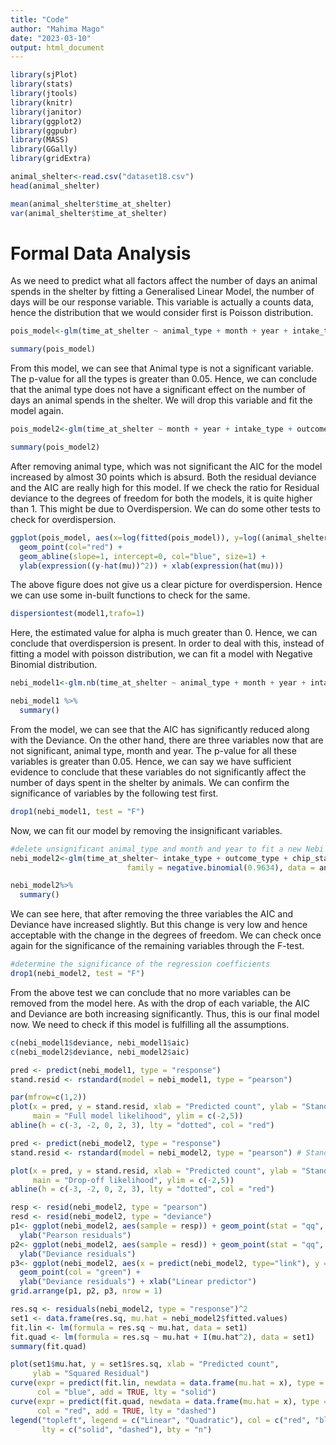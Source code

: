 ```yaml
---
title: "Code"
author: "Mahima Mago"
date: "2023-03-10"
output: html_document
---
```


```r
library(sjPlot)
library(stats) 
library(jtools)
library(knitr)
library(janitor)
library(ggplot2)
library(ggpubr)
library(MASS)
library(GGally)
library(gridExtra)
```

```r
animal_shelter<-read.csv("dataset18.csv")
head(animal_shelter)
```

```r
mean(animal_shelter$time_at_shelter)
var(animal_shelter$time_at_shelter)
```

# Formal Data Analysis

As we need to predict what all factors affect the number of days an animal spends in the shelter by fitting a Generalised Linear Model, the number of days will be our response variable. This variable is actually a counts data, hence the distribution that we would consider first is Poisson distribution.

```r
pois_model<-glm(time_at_shelter ~ animal_type + month + year + intake_type + outcome_type + chip_status,data = animal_shelter,family="poisson")

summary(pois_model)
```

From this model, we can see that Animal type is not a significant variable. The p-value for all the types is greater than 0.05. Hence, we can conclude that the animal type does not have a significant effect on the number of days an animal spends in the shelter. We will drop this variable and fit the model again.

```r
pois_model2<-glm(time_at_shelter ~ month + year + intake_type + outcome_type + chip_status,data = animal_shelter,family="poisson")

summary(pois_model2)
```

After removing animal type, which was not significant the AIC for the model increased by almost 30 points which is absurd. Both the residual deviance and the AIC are really high for this model. If we check the ratio for Residual deviance to the degrees of freedom for both the models, it is quite higher than 1. This might be due to Overdispersion. We can do some other tests to check for overdispersion.

```r
ggplot(pois_model, aes(x=log(fitted(pois_model)), y=log((animal_shelter$time_at_shelter-fitted(pois_model))^2)))+
  geom_point(col="red") +
  geom_abline(slope=1, intercept=0, col="blue", size=1) +
  ylab(expression((y-hat(mu))^2)) + xlab(expression(hat(mu)))
```
The above figure does not give us a clear picture for overdispersion. Hence we can use some in-built functions to check for the same.

```r
dispersiontest(model1,trafo=1)
```

Here, the estimated value for alpha is much greater than 0. Hence, we can conclude that overdispersion is present. In order to deal with this, instead of fitting a model with poisson distribution, we can fit a model with Negative Binomial distribution.

```r
nebi_model1<-glm.nb(time_at_shelter ~ animal_type + month + year + intake_type + outcome_type + chip_status,data = animal_shelter)

nebi_model1 %>%
  summary()
```

From the model, we can see that the AIC has significantly reduced along with the Deviance. On the other hand, there are three variables now that are not significant, animal type, month and year. The p-value for all these variables is greater than 0.05. Hence, we can say we have sufficient evidence to conclude that these variables do not significantly affect the number of days spent in the shelter by animals. We can confirm the significance of variables by the following test first.

```r
drop1(nebi_model1, test = "F")
```

Now, we can fit our model by removing the insignificant variables.

```r
#delete unsignificant animal_type and month and year to fit a new Nebi GLM model
nebi_model2<-glm(time_at_shelter~ intake_type + outcome_type + chip_status, 
                          family = negative.binomial(0.9634), data = animal_shelter)

nebi_model2%>%
  summary()

```

We can see here, that after removing the three variables the AIC and Deviance have increased slightly. But this change is very low and hence acceptable with the change in the degrees of freedom. We can check once again for the significance of the remaining variables through the F-test.

```r
#determine the significance of the regression coefficients
drop1(nebi_model2, test = "F")
```

From the above test we can conclude that no more variables can be removed from the model here. As with the drop of each variable, the AIC and Deviance are both increasing significantly. Thus, this is our final model now. We need to check if this model is fulfilling all the assumptions.

```r
c(nebi_model1$deviance, nebi_model1$aic)
c(nebi_model2$deviance, nebi_model2$aic)
```

```r
pred <- predict(nebi_model1, type = "response")
stand.resid <- rstandard(model = nebi_model1, type = "pearson")

par(mfrow=c(1,2))
plot(x = pred, y = stand.resid, xlab = "Predicted count", ylab = "Standardised Pearson residuals",
     main = "Full model likelihood", ylim = c(-2,5))
abline(h = c(-3, -2, 0, 2, 3), lty = "dotted", col = "red")

pred <- predict(nebi_model2, type = "response")
stand.resid <- rstandard(model = nebi_model2, type = "pearson") # Standardised Pearson residuals

plot(x = pred, y = stand.resid, xlab = "Predicted count", ylab = "Standardised Pearson residuals",
     main = "Drop-off likelihood", ylim = c(-2,5))
abline(h = c(-3, -2, 0, 2, 3), lty = "dotted", col = "red")

```



```r
resp <- resid(nebi_model2, type = "pearson")
resd <- resid(nebi_model2, type = "deviance")
p1<- ggplot(nebi_model2, aes(sample = resp)) + geom_point(stat = "qq", color = "green") +
  ylab("Pearson residuals")
p2<- ggplot(nebi_model2, aes(sample = resd)) + geom_point(stat = "qq", color = "green") +
  ylab("Deviance residuals")
p3<- ggplot(nebi_model2, aes(x = predict(nebi_model2, type="link"), y =resd))+
  geom_point(col = "green") +
  ylab("Deviance residuals") + xlab("Linear predictor")
grid.arrange(p1, p2, p3, nrow = 1)
```

```r
res.sq <- residuals(nebi_model2, type = "response")^2
set1 <- data.frame(res.sq, mu.hat = nebi_model2$fitted.values)
fit.lin <- lm(formula = res.sq ~ mu.hat, data = set1)
fit.quad <- lm(formula = res.sq ~ mu.hat + I(mu.hat^2), data = set1)
summary(fit.quad)

plot(set1$mu.hat, y = set1$res.sq, xlab = "Predicted count",
     ylab = "Squared Residual")
curve(expr = predict(fit.lin, newdata = data.frame(mu.hat = x), type = "response"),
      col = "blue", add = TRUE, lty = "solid")
curve(expr = predict(fit.quad, newdata = data.frame(mu.hat = x), type = "response"),
      col = "red", add = TRUE, lty = "dashed")
legend("topleft", legend = c("Linear", "Quadratic"), col = c("red", "blue"),
       lty = c("solid", "dashed"), bty = "n")
```
